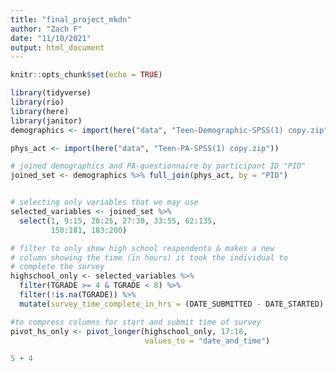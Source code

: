 ```yaml
---
title: "final_project_mkdn"
author: "Zach F"
date: "11/10/2021"
output: html_document
---
```


```r
knitr::opts_chunk$set(echo = TRUE)
```

```r
library(tidyverse)
library(rio)
library(here)
library(janitor)
demographics <- import(here("data", "Teen-Demographic-SPSS(1) copy.zip"))

phys_act <- import(here("data", "Teen-PA-SPSS(1) copy.zip"))

# joined demographics and PA-questionnaire by participant ID "PID"
joined_set <- demographics %>% full_join(phys_act, by = "PID")


# selecting only variables that we may use
selected_variables <- joined_set %>% 
  select(1, 9:15, 20:25, 27:30, 33:55, 62:135,
         150:181, 183:200)

# filter to only show high school respondents & makes a new 
# column showing the time (in hours) it took the individual to
# complete the survey
highschool_only <- selected_variables %>% 
  filter(TGRADE >= 4 & TGRADE < 8) %>% 
  filter(!is.na(TGRADE)) %>% 
  mutate(survey_time_complete_in_hrs = (DATE_SUBMITTED - DATE_STARTED) / 60)

#to compress columns for start and submit time of survey
pivot_hs_only <- pivot_longer(highschool_only, 17:18, 
                              values_to = "date_and_time")
```

```r
5 + 4
```

